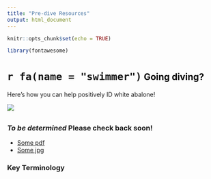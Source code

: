```yaml
---
title: "Pre-dive Resources"
output: html_document
---
```


```r
knitr::opts_chunk$set(echo = TRUE)
```

```r
library(fontawesome)
```

# `r fa(name = "swimmer")`<span style='color:#000000; font-size:75%'> Going diving? </span>
Here's how you can help positively ID white abalone!

![](./images/ab_poster.png)

## {.tabset}
### *To be determined* Please check back soon!

- [Some pdf](./files/BOEM-2021-0029.pdf){target="_blank"}
- [Some jpg](./images/boards.jpg){target="_blank"}

### Key Terminology
